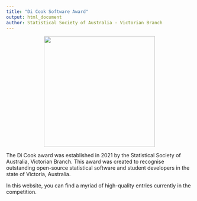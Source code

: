 ```yaml
---
title: "Di Cook Software Award"
output: html_document
author: Statistical Society of Australia - Victorian Branch
---
```


<center>
<img src="img/SSA_logo.png" width="300" />
</center>

The Di Cook award was established in 2021 by the Statistical Society of Australia, Victorian Branch. This award was created to recognise outstanding open-source statistical software and student developers in the state of Victoria, Australia.

In this website, you can find a myriad of high-quality entries currently in the competition. 
